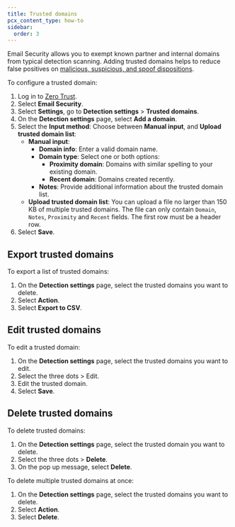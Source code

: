 ```yaml
---
title: Trusted domains
pcx_content_type: how-to
sidebar:
  order: 3
---
```


Email Security allows you to exempt known partner and internal domains from typical detection scanning. Adding trusted domains helps to reduce false positives on [malicious, suspicious, and spoof dispositions](/cloudflare-one/email-security/reference/dispositions-and-attributes/).

To configure a trusted domain:

1. Log in to [Zero Trust](https://one.dash.cloudflare.com/).
2. Select **Email Security**.
3. Select **Settings**, go to **Detection settings** > **Trusted domains**.
4. On the **Detection settings** page, select **Add a domain**.
5. Select the **Input method**: Choose between **Manual input**, and **Upload trusted domain list**:
   - **Manual input**:
     - **Domain info**: Enter a valid domain name.
     - **Domain type**: Select one or both options:
       * **Proximity domain**: Domains with similar spelling to your existing domain.
       * **Recent domain**: Domains created recently.
     * **Notes**: Provide additional information about the trusted domain list.
   - **Upload trusted domain list**: You can upload a file no larger than 150 KB of multiple trusted domains. The file can only contain `Domain`, `Notes`, `Proximity` and `Recent` fields. The first row must be a header row. 
6. Select **Save**.

## Export trusted domains

To export a list of trusted domains:

1. On the **Detection settings** page, select the trusted domains you want to delete.
2. Select **Action**.
3. Select **Export to CSV**.

## Edit trusted domains

To edit a trusted domain:

1. On the **Detection settings** page, select the trusted domains you want to edit.
2. Select the three dots > Edit.
3. Edit the trusted domain.
4. Select **Save**.

## Delete trusted domains

To delete trusted domains:

1. On the **Detection settings** page, select the trusted domain you want to delete.
2. Select the three dots > **Delete**.
3. On the pop up message, select **Delete**.

To delete multiple trusted domains at once:

1. On the **Detection settings** page, select the trusted domains you want to delete.
2. Select **Action**.
3. Select **Delete**.
